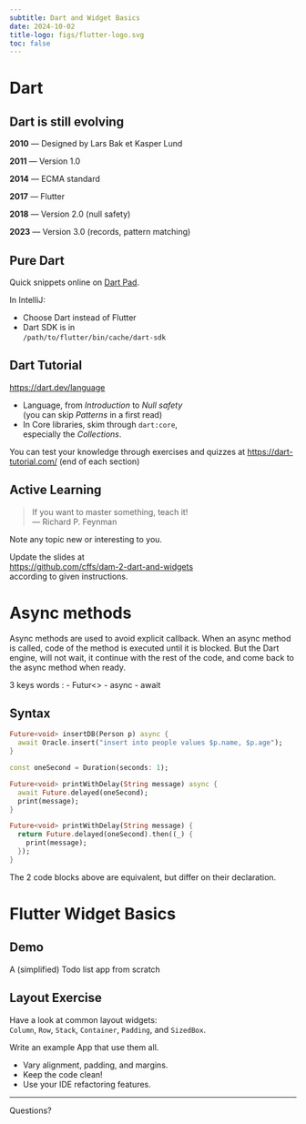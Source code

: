 ```yaml
---
subtitle: Dart and Widget Basics
date: 2024-10-02
title-logo: figs/flutter-logo.svg
toc: false
---
```


# Dart

## Dart is still evolving

**2010** — Designed by Lars Bak et Kasper Lund

**2011** — Version 1.0

**2014** — ECMA standard

**2017** — Flutter

**2018** — Version 2.0 (null safety)

**2023** — Version 3.0 (records, pattern matching)

## Pure Dart

Quick snippets online on [Dart Pad][dartpad].

[dartpad]: https://dartpad.dev/

In IntelliJ:

- Choose Dart instead of Flutter
- Dart SDK is in  
  `/path/to/flutter/bin/cache/dart-sdk`

## Dart Tutorial

<https://dart.dev/language>

- Language, from *Introduction* to *Null safety*  
  (you can skip *Patterns* in a first read)
- In Core libraries, skim through `dart:core`,  
  especially the *Collections*.

You can test your knowledge through exercises and quizzes at <https://dart-tutorial.com/> (end of each section)

## Active Learning

> If you want to master something, teach it!  
— Richard P. Feynman

Note any topic new or interesting to you.

Update the slides at  
<https://github.com/cffs/dam-2-dart-and-widgets>  
according to given instructions.

<!-- Add new slides about Dart following this line -->


# Async methods

Async methods are used to avoid explicit callback.
When an async method is called, code of the method is executed until it is blocked.
But the Dart engine, will not wait, it continue with the rest of the code, and come back to the async method when ready.

3 keys words :
- Futur<>
- async
- await

## Syntax

```dart
Future<void> insertDB(Person p) async {
  await Oracle.insert("insert into people values $p.name, $p.age");
}
```

```dart
const oneSecond = Duration(seconds: 1);

Future<void> printWithDelay(String message) async {
  await Future.delayed(oneSecond);
  print(message);
}
```

```dart
Future<void> printWithDelay(String message) {
  return Future.delayed(oneSecond).then((_) {
    print(message);
  });
}
```

The 2 code blocks above are equivalent, but differ on their declaration.


<!-- End of Dart feature slides -->

# Flutter Widget Basics

## Demo

A (simplified) Todo list app from scratch

## Layout Exercise

Have a look at common layout widgets:  
`Column`, `Row`, `Stack`, `Container`, `Padding`, and `SizedBox`.

Write an example App that use them all.

- Vary alignment, padding, and margins.
- Keep the code clean!
- Use your IDE refactoring features.

---

[Questions?]{.r-fit-text}
